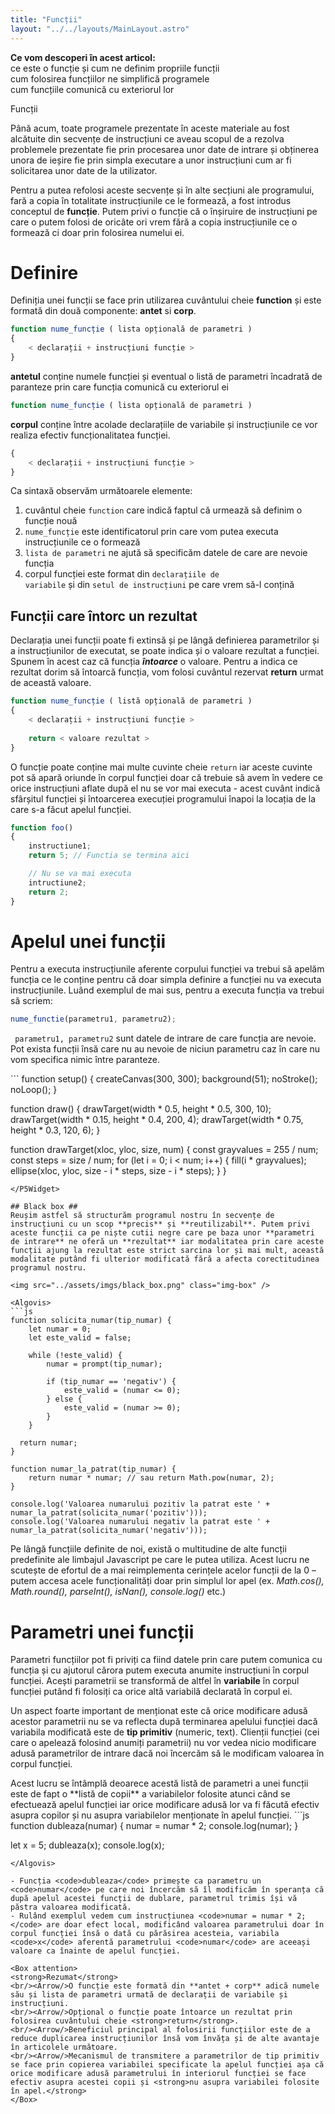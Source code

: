 ```yaml
---
title: "Funcții"
layout: "../../layouts/MainLayout.astro"
---
```



<Box knowledge>
<strong>Ce vom descoperi în acest articol:</strong>
<br/><Check/>ce este o funcție și cum ne definim propriile funcții
<br/><Check/>cum folosirea funcțiilor ne simplifică programele
<br/><Check/>cum funcțiile comunică cu exteriorul lor
</Box>

<h0>Funcții</h0>

Până acum, toate programele prezentate în aceste materiale au fost alcătuite din secvențe de instrucțiuni ce aveau scopul de a rezolva problemele prezentate fie prin procesarea unor date de intrare și obținerea unora de ieșire fie prin simpla executare a unor instrucțiuni cum ar fi solicitarea unor date de la utilizator.

Pentru a putea refolosi aceste secvențe și în alte secțiuni ale programului, fară a copia în totalitate instrucțiunile ce le formează, a fost introdus conceptul de **funcție**. Putem privi o funcție că o înșiruire de instrucțiuni pe care o putem folosi de oricâte ori vrem fără a copia instrucțiunile ce o formează ci doar prin folosirea numelui ei.

# Definire #
Definiția unei funcții se face prin utilizarea cuvântului cheie **function** și este formată din două componente: <strong>antet</strong> si <strong>corp</strong>.

```js
function nume_funcție ( lista opțională de parametri )
{
    < declarații + instrucțiuni funcție >
}
```

<Arrow/>**antetul** conține numele funcției și eventual o listă de parametri încadrată de paranteze prin care funcția comunică cu exteriorul ei
```js
function nume_funcție ( lista opțională de parametri )
```

<Arrow/>**corpul** conține între acolade declarațiile de variabile și instrucțiunile ce vor realiza efectiv funcționalitatea funcției.
```js
{
    < declarații + instrucțiuni funcție >
}
```

Ca sintaxă observăm următoarele elemente:
1. cuvântul cheie <code>function</code> care indică faptul că urmează să definim o funcție nouă
2. <code>nume_funcție</code> este identificatorul prin care vom putea executa instrucțiunile ce o formează
3. <code>lista de parametri</code> ne ajută să specificăm datele de care are nevoie funcția
4. corpul funcției este format din <code>declarațiile de variabile</code> și din <code>setul de instrucțiuni</code> pe care vrem să-l conțină

## Funcții care întorc un rezultat ##
Declarația unei funcții poate fi extinsă și pe lângă definierea parametrilor și a instrucțiunilor de executat, se poate indica și o valoare rezultat a funcției. Spunem în acest caz că funcția _**întoarce**_ o valoare. Pentru a indica ce rezultat dorim să întoarcă funcția, vom folosi cuvântul rezervat **return** urmat de această valoare.

```js
function nume_funcție ( listă opțională de parametri )
{
    < declarații + instrucțiuni funcție >
	
    return < valoare rezultat >
}
```

O funcție poate conține mai multe cuvinte cheie <code>return</code> iar aceste cuvinte pot să apară oriunde în corpul funcției doar că trebuie să avem în vedere ce orice instrucțiuni aflate după el nu se vor mai executa - acest cuvânt indică sfârșitul funcției și întoarcerea execuției programului înapoi la locația de la care s-a făcut apelul funcției.

```js
function foo()
{
    instructiune1;
    return 5; // Functia se termina aici

    // Nu se va mai executa
    intructiune2; 
    return 2;
}

```
# Apelul unei funcții #
Pentru a executa instrucțiunile aferente corpului funcției va trebui să apelăm funcția ce le conține pentru că doar simpla definire a funcției nu va executa instrucțiunile. Luând exemplul de mai sus, pentru a executa funcția va trebui să scriem:

```js
nume_functie(parametru1, parametru2);
 ```

``` parametru1, parametru2``` sunt datele de intrare de care funcția are nevoie. Pot exista funcții însă care nu au nevoie de niciun parametru caz în care nu vom specifica nimic între paranteze.

<P5Widget>
```
function setup() {
  createCanvas(300, 300);
  background(51);
  noStroke();
  noLoop();
}

function draw() {
  drawTarget(width * 0.5, height * 0.5, 300, 10);
  drawTarget(width * 0.15, height * 0.4, 200, 4);
  drawTarget(width * 0.75, height * 0.3, 120, 6);
}

function drawTarget(xloc, yloc, size, num) {
  const grayvalues = 255 / num;
  const steps = size / num;
  for (let i = 0; i < num; i++) {
    fill(i * grayvalues);
    ellipse(xloc, yloc, size - i * steps, size - i * steps);
  }
}
```
</P5Widget>

## Black box ##
Reușim astfel să structurăm programul nostru în secvențe de instrucțiuni cu un scop **precis** și **reutilizabil**. Putem privi aceste funcții ca pe niște cutii negre care pe baza unor **parametri de intrare** ne oferă un **rezultat** iar modalitatea prin care aceste funcții ajung la rezultat este strict sarcina lor și mai mult, această modalitate putând fi ulterior modificată fără a afecta corectitudinea programul nostru. 

<img src="../assets/imgs/black_box.png" class="img-box" />

<Algovis>
```js
function solicita_numar(tip_numar) {
	let numar = 0;
	let este_valid = false;

	while (!este_valid) {
		numar = prompt(tip_numar);

		if (tip_numar == 'negativ') {
			este_valid = (numar <= 0);
		} else {
			este_valid = (numar >= 0);
		}
	}

  return numar;
}

function numar_la_patrat(tip_numar) {	
	return numar * numar; // sau return Math.pow(numar, 2);
}

console.log('Valoarea numarului pozitiv la patrat este ' + numar_la_patrat(solicita_numar('pozitiv')));
console.log('Valoarea numarului negativ la patrat este ' + numar_la_patrat(solicita_numar('negativ')));
```
</Algovis>

<Box info>
Pe lângă funcțiile definite de noi, există o multitudine de alte funcții predefinite ale limbajul Javascript pe care le putea utiliza. Acest lucru ne scutește de efortul de a mai reimplementa cerințele acelor funcții de la 0 – putem accesa acele funcționalități doar prin simplul lor apel (ex. <em>Math.cos(), Math.round(), parseInt(), isNan(), console.log()</em> etc.)
</Box>

<YTVideo video_id="5tmtBjdw62w" title="Functions | Khan Academy" caption="Urmărește video-ul următor ca să afli mai multe despre funcții"/>

# Parametri unei funcții #
Parametri funcțiilor pot fi priviți ca fiind datele prin care putem comunica cu funcția și cu ajutorul cărora putem executa anumite instrucțiuni în corpul funcției. Acești parametrii se transformă de altfel în **variabile** în corpul funcției putând fi folosiți ca orice altă variabilă declarată în corpul ei. 

Un aspect foarte important de menționat este că orice modificare adusă acestor parametrii nu se va reflecta după terminarea apelului funcției dacă variabila modificată este de **tip primitiv** (numeric, text). Clienții funcției (cei care o apelează folosind anumiți parametrii) nu vor vedea nicio modificare adusă parametrilor de intrare dacă noi încercăm să le modificam valoarea în corpul funcției. 

<Box info>
Acest lucru se întâmplă deoarece acestă listă de parametri a unei funcții este de fapt o **listă de copii** a variabilelor folosite atunci când se efectuează apelul funcției iar orice modificare adusă lor va fi făcută efectiv asupra copilor și nu asupra variabilelor menționate în apelul funcției.
</Box>

<Algovis>
```js
function dubleaza(numar) {	
	numar = numar * 2;
	console.log(numar);
}

let x = 5;
dubleaza(x);
console.log(x);
```
</Algovis>

- Funcția <code>dubleaza</code> primește ca parametru un <code>numar</code> pe care noi încercăm să îl modificăm în speranța că după apelul acestei funcții de dublare, parametrul trimis își vă păstra valoarea modificată. 
- Rulând exemplul vedem cum instrucțiunea <code>numar = numar * 2;</code> are doar efect local, modificând valoarea parametrului doar în corpul funcției însă o dată cu părăsirea acesteia, variabila <code>x</code> aferentă parametrului <code>numar</code> are aceeași valoare ca înainte de apelul funcției.

<Box attention>
<strong>Rezumat</strong>
<br/><Arrow/>O funcție este formată din **antet + corp** adică numele său și lista de parametri urmată de declarații de variabile și instrucțiuni.
<br/><Arrow/>Opțional o funcție poate întoarce un rezultat prin folosirea cuvântului cheie <strong>return</strong>.
<br/><Arrow/>Beneficiul principal al folosirii funcțiilor este de a reduce duplicarea instrucțiunilor însă vom învăța și de alte avantaje în articolele următoare.
<br/><Arrow/>Mecanismul de transmitere a parametrilor de tip primitiv se face prin copierea variabilei specificate la apelul funcției așa că orice modificare adusă parametrului în interiorul funcției se face efectiv asupra acestei copii și <strong>nu asupra variabilei folosite în apel.</strong>
</Box>